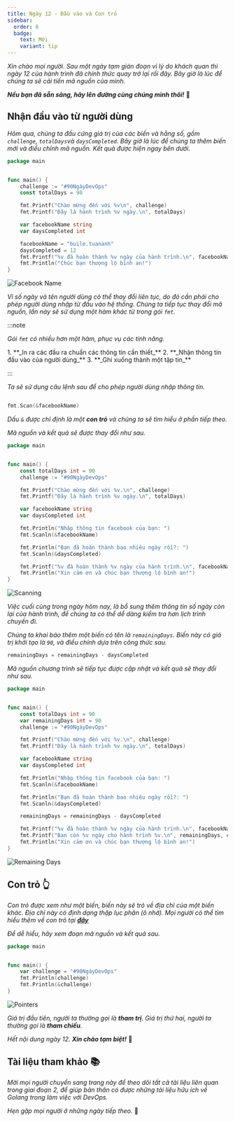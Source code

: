```yaml
---
title: Ngày 12 - Đầu vào và Con trỏ
sidebar:
  order: 6
  badge:
    text: Mới
    variant: tip
---
```



_Xin chào mọi người. Sau một ngày tạm gián đoạn vì lý do khách quan thì ngày 12 của hành trình
đã chính thức quay trở lại rồi đây. Bây giờ là lúc để chúng ta sẽ cải tiến mã nguồn của mình._

**_Nếu bạn đã sẵn sàng, hãy lên đường cùng chúng mình thôi!_** 🚗

## Nhận đầu vào từ người dùng

_Hôm qua, chúng ta đấu cứng giá trị của các biến và hằng số, gồm ```challenge```, 
```totalDays```và ```daysCompleted```. Bây giờ là lúc để chúng ta thêm biến mới và 
điều chỉnh mã nguồn. Kết quả được hiện ngay bên dưới._

```go title="src/main.go"
package main


func main() {
	challenge := "#90NgàyDevOps"
	const totalDays = 90

	fmt.Printf("Chào mừng đến với %v\n", challenge)
	fmt.Printf("Đây là hành trình %v ngày.\n", totalDays)

	var facebookName string
	var daysCompleted int

	facebookName = "buile.tuananh"
	daysCompleted = 12
	fmt.Printf("%v đã hoàn thành %v ngày của hành trình.\n", facebookName, daysCompleted)
	fmt.Println("Chúc bạn thượng lộ bình an!")
}
```

![Facebook Name](../../../../assets/golang/day12_facebookName.png)

_Vì số ngày và tên người dùng có thể thay đổi liên tục, do đó cần phải cho phép người dùng
nhập từ đầu vào hệ thống. Chúng ta tiếp tục thay đổi mã nguồn, lần này sẽ sử dụng một hàm
khác từ trong gói ```fmt```._

:::note

_Gói ```fmt``` có nhiều hơn một hàm, phục vụ các tính năng._

<Steps>
1. **_In ra các đầu ra chuẩn các thông tin cần thiết_**
2. **_Nhận thông tin đầu vào của người dùng_**
3. **_Ghi xuống thành một tập tin_**
</Steps>

:::

_Ta sẽ sử dụng câu lệnh sau để cho phép người dùng nhập thông tin._

```go

fmt.Scan(&facebookName)

```

_Dấu ```&``` được chỉ định là một **con trỏ** và chúng ta sẽ tìm hiểu 
ở phần tiếp theo._

_Mã nguồn và kết quả sẽ được thay đổi như sau._

```go title="src/main.go"
package main


func main() {
	const totalDays int = 90
	challenge := "#90NgàyDevOps"

	fmt.Printf("Chào mừng đến với %v.\n", challenge)
	fmt.Printf("Đây là hành trình %v ngày.\n", totalDays)

	var facebookName string
	var daysCompleted int

	fmt.Println("Nhập thông tin facebook của bạn: ")
	fmt.Scanln(&facebookName)

	fmt.Println("Bạn đã hoàn thành bao nhiêu ngày rồi?: ")
	fmt.Scanln(&daysCompleted)

	fmt.Printf("%v đã hoàn thành %v ngày của hành trình.\n", facebookName, daysCompleted)
	fmt.Println("Xin cảm ơn và chúc bạn thượng lộ bình an!")
}

```

![Scanning](../../../../assets/golang/day12_scan.png)

_Việc cuối cùng trong ngày hôm nay, là bổ sung thêm thông tin số ngày còn lại của hành trình, 
để chúng ta có thể dễ dàng kiểm tra hơn lịch trình chuyến đi._

_Chúng ta khai báo thêm một biến có tên là ```remainingDays```. Biến này có giá trị khởi tạo
là ```90```, và điều chỉnh dựa trên công thức sau._

```go
remainingDays = remainingDays - daysCompleted
```

_Mã nguồn chương trình sẽ tiếp tục được cập nhật và kết quả sẽ thay đổi như sau._

```go title="src/main.go"
package main


func main() {
	const totalDays int = 90
	var remainingDays int = 90
	challenge := "#90NgàyDevOps"

	fmt.Printf("Chào mừng đến với %v.\n", challenge)
	fmt.Printf("Đây là hành trình %v ngày.\n", totalDays)

	var facebookName string
	var daysCompleted int

	fmt.Println("Nhập thông tin facebook của bạn: ")
	fmt.Scanln(&facebookName)

	fmt.Println("Bạn đã hoàn thành bao nhiêu ngày rồi?: ")
	fmt.Scanln(&daysCompleted)

	remainingDays = remainingDays - daysCompleted

	fmt.Printf("%v đã hoàn thành %v ngày của hành trình.\n", facebookName, daysCompleted)
	fmt.Printf("Bạn còn %v ngày cho hành trình %v.\n", remainingDays, challenge)
	fmt.Println("Xin cảm ơn và chúc bạn thượng lộ bình an!")
}
```

![Remaining Days](../../../../assets/golang/day12_remaining.png)

## Con trỏ 👆

_Con trỏ được xem như một biến, biến này sẽ trỏ về địa chỉ của một biến khác. Địa chỉ này
có định dạng thập lục phân (ô nhớ). Mọi người có thể tìm hiểu thêm về con trỏ tại 
**[đây](https://www.geeksforgeeks.org/pointers-in-golang/)**_

_Để dễ hiểu, hãy xem đoạn mã nguồn và kết quả sau._

```go title="src/pointers.go"
package main


func main() {
	var challenge = "#90NgàyDevOps"
	fmt.Println(challenge)
	fmt.Println(&challenge)
}
```
![Pointers](../../../../assets/golang/day12_pointers.png)

_Giá trị đầu tiên, người ta thường gọi là **tham trị**. Giá trị thứ hai, người ta thường gọi 
là **tham chiếu**._

_Hết nội dung ngày 12. **Xin chào tạm biệt!**_ 👋

## Tài liệu tham khảo 📚

_Mời mọi người chuyển sang trang này để theo dõi tất cả tài liệu liên quan trong giai đoạn 2, 
để giúp bản thân có được những tài liệu hữu ích về Golang trong làm việc với DevOps._

<LinkCard
  title="Ngày 12 - Tham khảo"
  href="../../../reference/golang/day7"
/>

_Hẹn gặp mọi người ở những ngày tiếp theo._ 🚀